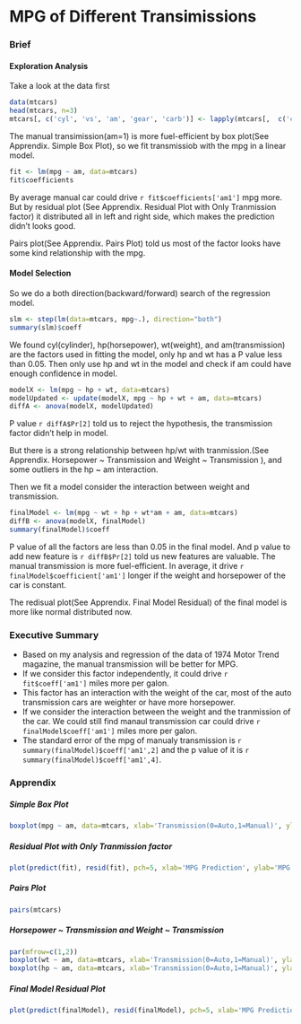 MPG of Different Transimissions
========================================================

### Brief

#### Exploration Analysis

Take a look at the data first

```r
data(mtcars)
head(mtcars, n=3)
mtcars[, c('cyl', 'vs', 'am', 'gear', 'carb')] <- lapply(mtcars[,  c('cyl', 'vs', 'am', 'gear', 'carb')], factor)
```

The manual transimission(am=1) is more fuel-efficient by box plot(See Apprendix. Simple Box Plot), so we fit transmissiob with the mpg in a linear model.
```r
fit <- lm(mpg ~ am, data=mtcars)
fit$coefficients
```
By average manual car could drive `r fit$coefficients['am1']` mpg more.
But by residual plot (See Apprendix. Residual Plot with Only Tranmission factor) it distributed all in left and right side, which makes the prediction didn't looks good.
 
Pairs plot(See Apprendix. Pairs Plot) told us most of the factor looks have some kind relationship with the mpg. 

#### Model Selection

So we do a both direction(backward/forward) search of the regression model.
```r
slm <- step(lm(data=mtcars, mpg~.), direction="both")
summary(slm)$coeff
```

We found cyl(cylinder), hp(horsepower), wt(weight), and am(transmission) are the factors used in fitting the model, only hp and wt has a P value less than 0.05.
Then only use hp and wt in the model and check if am could have enough confidence in model.
```r
modelX <- lm(mpg ~ hp + wt, data=mtcars)
modelUpdated <- update(modelX, mpg ~ hp + wt + am, data=mtcars)
diffA <- anova(modelX, modelUpdated)
```

P value `r diffA$Pr[2]` told us to reject the hypothesis, the transmission factor didn't help in model.

But there is a strong relationship between hp/wt with tranmission.(See Apprendix. Horsepower ~ Transmission and Weight ~ Transmission ), and some outliers in the hp ~ am interaction.

Then we fit a model consider the interaction between weight and transmission.
```r
finalModel <- lm(mpg ~ wt + hp + wt*am + am, data=mtcars)
diffB <- anova(modelX, finalModel)
summary(finalModel)$coeff
```

P value of all the factors are less than 0.05 in the final model. And p value to add new feature is `r diffB$Pr[2]` told us new features are valuable.
The manual transmission is more fuel-efficient. In average, it drive `r finalModel$coefficient['am1']` longer if the weight and horsepower of the car is constant.

The redisual plot(See Apprendix. Final Model Residual) of the final model is more like normal distributed now.

### Executive Summary

* Based on my analysis and regression of the data of 1974 Motor Trend magazine, the manual transmission will be better for MPG.
* If we consider this factor independently, it could drive `r fit$coeff['am1']` miles more per galon.
* This factor has an interaction with the weight of the car, most of the auto transmission cars are weighter or have more horsepower.
* If we consider the interaction between the weight and the tranmission of the car. We could still find manaul transmission car could drive  `r finalModel$coeff['am1']` miles more per galon.
* The standard error of the mpg of manualy transmission is `r summary(finalModel)$coeff['am1',2]` and the p value of it is `r summary(finalModel)$coeff['am1',4]`.

### Apprendix

##### Simple Box Plot

```r
boxplot(mpg ~ am, data=mtcars, xlab='Transmission(0=Auto,1=Manual)', ylab='MPG')
```

##### Residual Plot with Only Tranmission factor

```r
plot(predict(fit), resid(fit), pch=5, xlab='MPG Prediction', ylab='MPG Residual')
```

##### Pairs Plot

```r
pairs(mtcars)
```

##### Horsepower ~ Transmission and Weight ~ Transmission

```r
par(mfrow=c(1,2))
boxplot(wt ~ am, data=mtcars, xlab='Transmission(0=Auto,1=Manual)', ylab='Weight(1000 lbs)')
boxplot(hp ~ am, data=mtcars, xlab='Transmission(0=Auto,1=Manual)', ylab='Horse Power')
```

##### Final Model Residual Plot

```r
plot(predict(finalModel), resid(finalModel), pch=5, xlab='MPG Prediction', ylab='MPG Residual')
```


